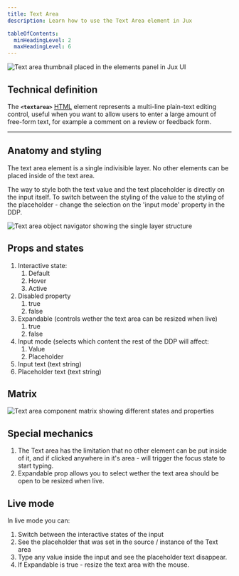 ```yaml
---
title: Text Area
description: Learn how to use the Text Area element in Jux

tableOfContents:
  minHeadingLevel: 2
  maxHeadingLevel: 6
---
```



<CaptionImage caption="Text area thumbnail placed in the elements panel in Jux UI. Click or drag to the canvas to create a local component.">
  <Image src={thumbnail} alt="Text area thumbnail placed in the elements panel in Jux UI" />
</CaptionImage>

## Technical definition

The **`<textarea>`** [HTML](https://developer.mozilla.org/en-US/docs/Web/HTML) element represents a multi-line plain-text editing control, useful when you want to allow users to enter a large amount of free-form text, for example a comment on a review or feedback form.

---

## Anatomy and styling

The text area element is a single indivisible layer. No other elements can be placed inside of the text area.

The way to style both the text value and the text placeholder is directly on the input itself. To switch between the styling of the value to the styling of the placeholder - change the selection on the 'input mode' property in the DDP.

<Image src={objectNavigator} alt="Text area object navigator showing the single layer structure" />

## Props and states

1. Interactive state:
    1. Default
    2. Hover
    3. Active
2. Disabled property
    1. true
    2. false
3. Expandable (controls wether the text area can be resized when live)
    1. true
    2. false
4. Input mode (selects which content the rest of the DDP will affect:
    1. Value
    2. Placeholder
5. Input text (text string)
6. Placeholder text (text string)

## Matrix

<CaptionImage caption="Matrix view showing all possible combinations of text area states and properties">
  <Image src={matrix} alt="Text area component matrix showing different states and properties" />
</CaptionImage>

## Special mechanics

1. The Text area has the limitation that no other element can be put inside of it, and if clicked anywhere in it's area - will trigger the focus state to start typing.
2. Expandable prop allows you to select wether the text area should be open to be resized when live.

## Live mode

In live mode you can:

1. Switch between the interactive states of the input
2. See the placeholder that was set in the source / instance of the Text area
3. Type any value inside the input and see the placeholder text disappear.
4. If Expandable is true - resize the text area with the mouse.